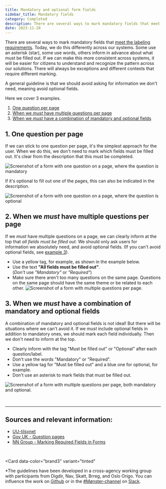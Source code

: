 ```yaml
---
title: Mandatory and optional form fields
sidebar_title: Mandatory fields
category: Completed
description: There are several ways to mark mandatory fields that meet the labeling requirements.
date: 2023-11-28
---
```


There are several ways to mark mandatory fields that [meet the labeling requirements](https://www.uutilsynet.no/veiledning/skjema/38#ledetekster_og_instruksjoner). Today, we do this differently across our systems. Some use an asterisk (star), some use words, others inform in advance about what must be filled out. If we can make this more consistent across systems, it will be easier for citizens to understand and recognize the pattern across our solutions. There will always be exceptions and different contexts that require different marking.

A general guideline is that we should avoid asking for information we don't need, meaning avoid optional fields.

Here we cover 3 examples.

1. [One question per page](#1-one-question-per-page)
2. [When we _must_ have multiple questions per page](#2-when-we-must-have-multiple-questions-per-page)
3. [When we _must_ have a combination of mandatory and optional fields](#3-when-we-must-have-a-combination-of-mandatory-and-optional-fields)

## 1. One question per page

If we can stick to one question per page, it's the simplest approach for the user. When we do this, we don't need to mark which fields must be filled out. It's clear from the description that this must be completed.

<Image
  src="/img/obligatorisk-eks1.png"
  alt="Screenshot of a form with one question on a page, where the question is mandatory"
  boxShadow={false}
/>

If it's optional to fill out one of the pages, this can also be indicated in the description.

<Image
  src="/img/obligatorisk-eks1b.png"
  alt="Screenshot of a form with one question on a page, where the question is optional"
  boxShadow={false}
/>

## 2. When we _must_ have multiple questions per page

If we _must_ have multiple questions on a page, we can clearly inform at the top that _all fields must be filled out_. We should only ask users for information we absolutely need, and avoid optional fields. (If you can't avoid optional fields, see [example 3](#3-when-we-must-have-a-combination-of-mandatory-and-optional-fields)).

- Use a yellow tag, for example, as shown in the example below.
- Use the text **"All fields must be filled out"**. \
  (_Don't_ use _"Mandatory"_ or _"Required"_)
- Make sure there aren't too many questions on the same page. Questions on the same page should have the same theme or be related to each other.
  <Image
    src="/img/obligatorisk-eks2.png"
    alt="Screenshot of a form with multiple questions per page."
    boxShadow={false}
  />

## 3. When we _must_ have a combination of mandatory and optional fields

A combination of mandatory and optional fields is not ideal! But there will be situations where we can't avoid it. If we _must_ include optional fields in addition to mandatory ones, we should mark each field individually. Then we don't need to inform at the top.

- Clearly inform with the tag "Must be filled out" or "Optional" after each question/label.
- Don't use the words "Mandatory" or "Required".
- Use a yellow tag for "Must be filled out" and a blue one for optional, for example.
- Don't use an asterisk to mark fields that must be filled out.

<Image
  src="/img/obligatorisk-eks3.png"
  alt="Screenshot of a form with multiple questions per page, both mandatory and optional."
  boxShadow={false}
/>

<br />

---

## Sources and relevant information:<br/>

- [UU-tilsynet](https://www.uutilsynet.no/veiledning/skjema/38#ledetekster_og_instruksjoner)<br/>
- [Gov UK - Question pages](https://design-system.service.gov.uk/monstre/question-pages/)
- [NN Group - Marking Required Fields in Forms](https://www.nngroup.com/articles/required-fields/)

<br />

<Card
  data-color="brand3"
  variant="tinted"
>
  *The guidelines have been developed in a cross-agency working group with participants from Digdir, Nav, Skatt, Brreg, and Oslo Origo. You can influence the work on [Github](https://github.com/digdir/designsystemet/issues/new) or in the [#Mønster-channel](https://designsystemet.slack.com/archives/C05RBGB92MC/p1712751837722749) on [Slack](https://designsystemet.no/slack).
</Card>
